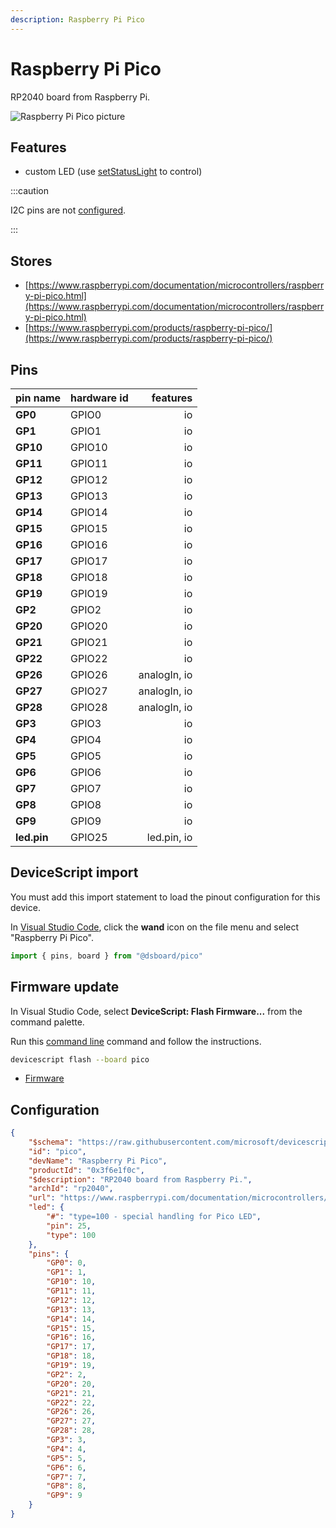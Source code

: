 ```yaml
---
description: Raspberry Pi Pico
---
```

# Raspberry Pi Pico


RP2040 board from Raspberry Pi.


![Raspberry Pi Pico picture](https://microsoft.github.io/jacdac-docs/images/devices/raspberry-pi/picov00.catalog.jpg)

## Features

-  custom LED  (use [setStatusLight](/developer/status-light) to control)

:::caution

I2C pins are not [configured](/developer/board-configuration).

:::


## Stores

-  [https://www.raspberrypi.com/documentation/microcontrollers/raspberry-pi-pico.html](https://www.raspberrypi.com/documentation/microcontrollers/raspberry-pi-pico.html)
-  [https://www.raspberrypi.com/products/raspberry-pi-pico/](https://www.raspberrypi.com/products/raspberry-pi-pico/)

## Pins

| pin name | hardware id | features |
|:---------|:------------|---------:|
| **GP0** |  GPIO0 |  io |
| **GP1** |  GPIO1 |  io |
| **GP10** |  GPIO10 |  io |
| **GP11** |  GPIO11 |  io |
| **GP12** |  GPIO12 |  io |
| **GP13** |  GPIO13 |  io |
| **GP14** |  GPIO14 |  io |
| **GP15** |  GPIO15 |  io |
| **GP16** |  GPIO16 |  io |
| **GP17** |  GPIO17 |  io |
| **GP18** |  GPIO18 |  io |
| **GP19** |  GPIO19 |  io |
| **GP2** |  GPIO2 |  io |
| **GP20** |  GPIO20 |  io |
| **GP21** |  GPIO21 |  io |
| **GP22** |  GPIO22 |  io |
| **GP26** |  GPIO26 |  analogIn,  io |
| **GP27** |  GPIO27 |  analogIn,  io |
| **GP28** |  GPIO28 |  analogIn,  io |
| **GP3** |  GPIO3 |  io |
| **GP4** |  GPIO4 |  io |
| **GP5** |  GPIO5 |  io |
| **GP6** |  GPIO6 |  io |
| **GP7** |  GPIO7 |  io |
| **GP8** |  GPIO8 |  io |
| **GP9** |  GPIO9 |  io |
| **led.pin** |  GPIO25 |  led.pin,  io |



## DeviceScript import


You must add this import statement to load 
the pinout configuration for this device.

In [Visual Studio Code](/getting-started/vscode),
click the **wand** icon on the file menu and 
select "Raspberry Pi Pico".

```ts
import { pins, board } from "@dsboard/pico"
```

## Firmware update

In Visual Studio Code,
select **DeviceScript: Flash Firmware...** from the command palette.
        
Run this [command line](/api/cli) command and follow the instructions.

```bash
devicescript flash --board pico
```


- [Firmware](https://github.com/microsoft/devicescript-pico/releases/latest/download/devicescript-rp2040-pico.uf2)

## Configuration

```json title="pico.json"
{
    "$schema": "https://raw.githubusercontent.com/microsoft/devicescript-pico/main/boards/rp2040deviceconfig.schema.json",
    "id": "pico",
    "devName": "Raspberry Pi Pico",
    "productId": "0x3f6e1f0c",
    "$description": "RP2040 board from Raspberry Pi.",
    "archId": "rp2040",
    "url": "https://www.raspberrypi.com/documentation/microcontrollers/raspberry-pi-pico.html",
    "led": {
        "#": "type=100 - special handling for Pico LED",
        "pin": 25,
        "type": 100
    },
    "pins": {
        "GP0": 0,
        "GP1": 1,
        "GP10": 10,
        "GP11": 11,
        "GP12": 12,
        "GP13": 13,
        "GP14": 14,
        "GP15": 15,
        "GP16": 16,
        "GP17": 17,
        "GP18": 18,
        "GP19": 19,
        "GP2": 2,
        "GP20": 20,
        "GP21": 21,
        "GP22": 22,
        "GP26": 26,
        "GP27": 27,
        "GP28": 28,
        "GP3": 3,
        "GP4": 4,
        "GP5": 5,
        "GP6": 6,
        "GP7": 7,
        "GP8": 8,
        "GP9": 9
    }
}
```
